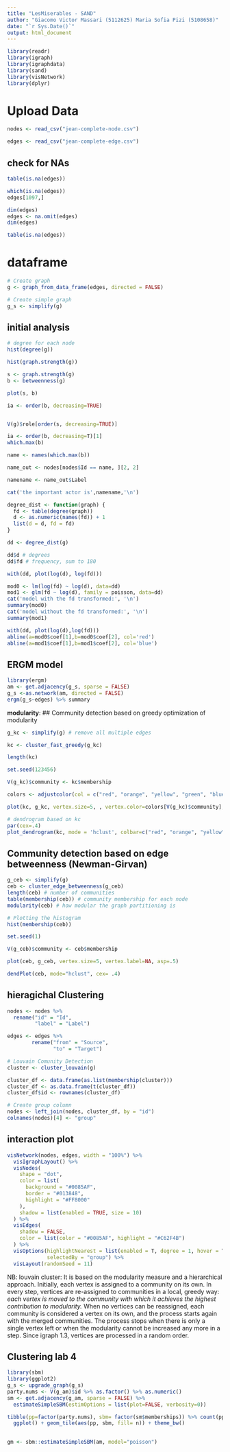 ```yaml
---
title: "LesMiserables - SAND"
author: "Giacomo Victor Massari (5112625) Maria Sofia Pizi (5108658)"
date: "`r Sys.Date()`"
output: html_document
---
```


```r
library(readr)
library(igraph)
library(igraphdata)
library(sand)
library(visNetwork)
library(dplyr)
```


# Upload Data
```r
nodes <- read_csv("jean-complete-node.csv")

edges <- read_csv("jean-complete-edge.csv")

```


## check for NAs
```r
table(is.na(edges))

which(is.na(edges))
edges[1097,]

dim(edges)
edges <- na.omit(edges)
dim(edges)

table(is.na(edges))
```


# dataframe
```r
# Create graph
g <- graph_from_data_frame(edges, directed = FALSE)

# Create simple graph
g_s <- simplify(g)
```


## initial analysis
```r
# degree for each node
hist(degree(g))
```

```r
hist(graph.strength(g))
```

```r
s <- graph.strength(g)
b <- betweenness(g)

plot(s, b)
```
```r
ia <- order(b, decreasing=TRUE)


V(g)$role[order(s, decreasing=TRUE)]
```

```r
ia <- order(b, decreasing=T)[1]
which.max(b)

name <- names(which.max(b))

name_out <- nodes[nodes$Id == name, ][2, 2]

namename <- name_out$Label

cat('the important actor is',namename,'\n')
```


```r
degree_dist <- function(graph) {
  fd <- table(degree(graph))
  d <- as.numeric(names(fd)) + 1 
  list(d = d, fd = fd)
}
```

```r
dd <- degree_dist(g)

dd$d # degrees
dd$fd # frequency, sum to 180
```
```r
with(dd, plot(log(d), log(fd)))
```

```r
mod0 <- lm(log(fd) ~ log(d), data=dd)
mod1 <- glm(fd ~ log(d), family = poisson, data=dd)
cat('model with the fd transformed:', '\n')
summary(mod0)
cat('model without the fd transformed:', '\n')
summary(mod1)
```
```r
with(dd, plot(log(d),log(fd)))
abline(a=mod0$coef[1],b=mod0$coef[2], col='red')
abline(a=mod1$coef[1],b=mod1$coef[2], col='blue')
```

## ERGM model
```r
library(ergm)
am <- get.adjacency(g_s, sparse = FALSE)
g_s <-as.network(am, directed = FALSE)
ergm(g_s~edges) %>% summary
```


**modularity**: 
## Community detection based on greedy optimization of modularity
```r
g_kc <- simplify(g) # remove all multiple edges

kc <- cluster_fast_greedy(g_kc)

length(kc)
```


```r
set.seed(123456)

V(g_kc)$community <- kc$membership

colors <- adjustcolor(col = c("red", "orange", "yellow", "green", "blue", "#4b0082", "violet"), alpha=1)

plot(kc, g_kc, vertex.size=5, , vertex.color=colors[V(g_kc)$community], vertex.label=NA, asp=.5)
```

```r
# dendrogram based on kc
par(cex=.4)
plot_dendrogram(kc, mode = 'hclust', colbar=c("red", "orange", "yellow", "green", "blue", "#4b0082", "violet"))
```


## Community detection based on edge betweenness (Newman-Girvan)
```r
g_ceb <- simplify(g) 
ceb <- cluster_edge_betweenness(g_ceb) 
length(ceb) # number of communities
table(membership(ceb)) # community membership for each node
modularity(ceb) # how modular the graph partitioning is
```

```r
# Plotting the histogram
hist(membership(ceb))
```
```r
set.seed(1)

V(g_ceb)$community <- ceb$membership

plot(ceb, g_ceb, vertex.size=5, vertex.label=NA, asp=.5)
```


```r
dendPlot(ceb, mode="hclust", cex= .4)
```

## hieragichal Clustering

```r
nodes <- nodes %>%
  rename("id" = "Id",
         "label" = "Label")

edges <- edges %>% 
        rename("from" = "Source",
               "to" = "Target")

```


```r

# Louvain Comunity Detection
cluster <- cluster_louvain(g)

cluster_df <- data.frame(as.list(membership(cluster)))
cluster_df <- as.data.frame(t(cluster_df))
cluster_df$id <- rownames(cluster_df)

# Create group column
nodes <- left_join(nodes, cluster_df, by = "id")
colnames(nodes)[4] <- "group"
```

## interaction plot
```r
visNetwork(nodes, edges, width = "100%") %>%
  visIgraphLayout() %>%
  visNodes(
    shape = "dot",
    color = list(
      background = "#0085AF",
      border = "#013848",
      highlight = "#FF8000"
    ),
    shadow = list(enabled = TRUE, size = 10)
  ) %>%
  visEdges(
    shadow = FALSE,
    color = list(color = "#0085AF", highlight = "#C62F4B")
  ) %>%
  visOptions(highlightNearest = list(enabled = T, degree = 1, hover = T),
             selectedBy = "group") %>% 
  visLayout(randomSeed = 11)
```


NB: louvain cluster: It is based on the modularity measure and a hierarchical approach. Initially, each vertex is assigned to a community on its own. In every step, vertices are re-assigned to communities in a local, greedy way: *each vertex is moved to the community with which it achieves the highest contribution to modularity.* When no vertices can be reassigned, each community is considered a vertex on its own, and the process starts again with the merged communities. The process stops when there is only a single vertex left or when the modularity cannot be increased any more in a step. Since igraph 1.3, vertices are processed in a random order.

## Clustering lab 4
```r
library(sbm)
library(ggplot2)
g_s <- upgrade_graph(g_s)
party.nums <- V(g_am)$id %>% as.factor() %>% as.numeric()
sm <- get.adjacency(g_am, sparse = FALSE) %>%
  estimateSimpleSBM(estimOptions = list(plot=FALSE, verbosity=0))

tibble(pp=factor(party.nums), sbm= factor(sm$memberships)) %>% count(pp, sbm) %>% 
  ggplot() + geom_tile(aes(pp, sbm, fill= n)) + theme_bw()
  

gm <- sbm::estimateSimpleSBM(am, model="poisson")
```









